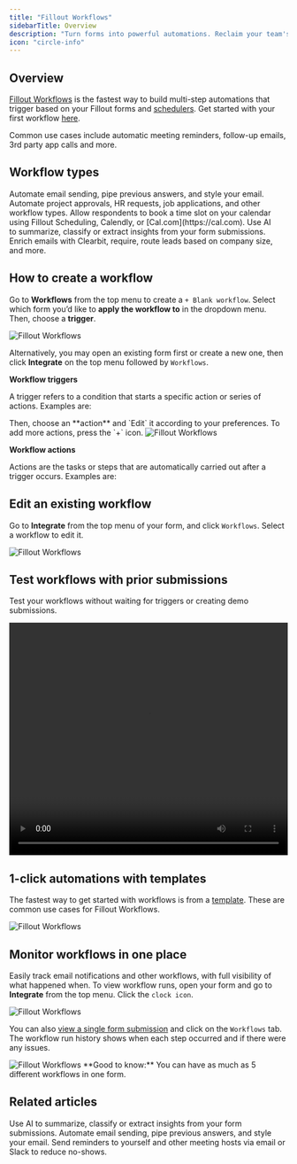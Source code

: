 ```yaml
---
title: "Fillout Workflows"
sidebarTitle: Overview
description: "Turn forms into powerful automations. Reclaim your team's time with Fillout's built-in form and scheduling workflows."
icon: "circle-info"
---
```


## Overview

[Fillout Workflows](https://www.fillout.com/workflows) is the fastest way to build multi-step automations that trigger based on your Fillout forms and [schedulers](/help/how-to-create-scheduling-form). Get started with your first workflow [here](https://build.fillout.com/home/workflows).

Common use cases include automatic meeting reminders, follow-up emails, 3rd party app calls and more.

## Workflow types

<CardGroup cols={2}>
    <Card title="Notifications" href="/help/custom-emails"icon="envelope-open-text" iconType="regular" color="#FFC738">
    Automate email sending, pipe previous answers, and style your email.
  </Card>
  <Card title="Approvals" href="/help/approval-workflows" icon="badge-check" iconType="regular" color="#FFC738">
  Automate project approvals, HR requests, job applications, and other workflow types.
  </Card>
  <Card title="Scheduling" href="/help/scheduling-workflows" icon="calendar-day" iconType="regular" color="#FFC738">
  Allow respondents to book a time slot on your calendar using Fillout Scheduling, Calendly, or [Cal.com](https://cal.com).
  </Card>
  <Card title="AI" href="/help/ai-workflows" icon="robot" iconType="regular" color="#FFC738">
  Use AI to summarize, classify or extract insights from your form submissions.
  </Card>
  <Card title="Conversion Kit" href="/help/conversion-kit-workflows" icon="arrow-trend-up" iconType="regular" color="#FFC738">
    Enrich emails with Clearbit, require, route leads based on company size, and more.
  </Card>
</CardGroup>

## How to create a workflow

Go to **Workflows** from the top menu to create a `+ Blank workflow`. Select which form you’d like to **apply the workflow to** in the dropdown menu. Then, choose a **trigger**.

<Frame>
  <img src="/images/workflows/image-1.png" alt="Fillout Workflows" />
</Frame>

Alternatively, you may open an existing form first or create a new one, then click **Integrate** on the top menu followed by `Workflows`.

**Workflow triggers**

A trigger refers to a condition that starts a specific action or series of actions. Examples are:

<CardGroup cols={2}>
  <Card title="Form submitted" icon="square-check" iconType="regular" color="#FFC738" horizontal={true}/>
  <Card title="Form abandoned" icon="cart-shopping" iconType="regular" color="#FFC738" horizontal={true}/>
  <Card title="Scheduling event canceled" icon="calendar-day" iconType="regular" color="#FFC738" horizontal={true}/>
  <Card title="Event rescheduled" icon="calendar-day" iconType="regular" color="#FFC738" horizontal={true}/>
  <Card title="Before event starts (reminder emails)" icon="clock" iconType="regular" color="#FFC738" horizontal={true}/>
</CardGroup>
Then, choose an **action** and `Edit` it according to your preferences. To add more actions, press the `+` icon.

<Frame>
  <img src="/images/workflows/image-2.png" alt="Fillout Workflows" />
</Frame>

**Workflow actions**

Actions are the tasks or steps that are automatically carried out after a trigger occurs. Examples are:

<CardGroup cols={2}>
  <Card title="Run AI (Summarize, Classify, Generate, Extract)" href="/help/ai-workflows" icon="robot" iconType="regular" color="#FFC738" horizontal={true}/>
  <Card title='Delay ("wait 4 hours")' href="/help/delay-workflows" icon="clock" iconType="regular" color="#FFC738" horizontal={true}/>
  <Card title="Send custom emails" href="/help/custom-emails" icon="envelope-open-text" iconType="regular" color="#FFC738" horizontal={true}/>
  <Card title="Filter and Branch" href="/help/filter-branch-workflows" icon="filter" iconType="regular" color="#FFC738" horizontal={true}/>
  <Card title="Send Slack/Teams/Discord messages" icon="slack" iconType="regular" color="#FFC738" horizontal={true}/>
  <Card title="Send Webhooks" icon="link" iconType="regular" color="#FFC738" horizontal={true}/>
  <Card title="Connect to Zapier (coming soon)" icon="bolt" iconType="regular" color="#FFC738" horizontal={true}/>
</CardGroup>

## Edit an existing workflow

Go to **Integrate** from the top menu of your form, and click `Workflows`. Select a workflow to edit it.

<Frame>
  <img src="/images/workflows/image-3.png" alt="Fillout Workflows" />
</Frame>

## Test workflows with prior submissions

Test your workflows without waiting for triggers or creating demo submissions.

<Frame>
  <video playsinline="" controls="" preload="metadata" src="https://prod-files-secure.s3.us-west-2.amazonaws.com/2a7ed980-5add-4b51-82ab-889415f57134/440f1939-5f54-4b69-bc27-27769f0947bc/testworkflow.mp4" title="video" width="100%" height="420"></video>
</Frame>

## 1-click automations with templates

The fastest way to get started with workflows is from a [template](https://build.fillout.com/home/workflows). These are common use cases for Fillout Workflows.

<Frame>
  <img src="/images/workflows/image-4.png" alt="Fillout Workflows" />
</Frame>

## Monitor workflows in one place

Easily track email notifications and other workflows, with full visibility of what happened when. To view workflow runs, open your form and go to **Integrate** from the top menu. Click the `clock icon`.

<Frame>
  <img src="/images/workflows/image-5.png" alt="Fillout Workflows" />
</Frame>

You can also [view a single form submission](/help/view-responses#3adbe1475f90474fb6b76d367700bb55) and click on the `Workflows` tab. The workflow run history shows when each step occurred and if there were any issues.

<Frame>
  <img src="/images/workflows/image-6.png" alt="Fillout Workflows" />
</Frame>

<Check>
**Good to know:** You can have as much as 5 different workflows in one form.
</Check>

## Related articles

<CardGroup cols={3}>
  <Card title="AI Actions" href="/help/ai-workflows" icon="robot" iconType="regular" color="#FFC738">
  Use AI to summarize, classify or extract insights from your form submissions.
</Card>
  <Card title="Custom email notifications" href="/help/custom-emails"icon="envelope-open-text" iconType="regular" color="#FFC738">
    Automate email sending, pipe previous answers, and style your email.
  </Card>
  <Card title="Scheduling actions" href="/help/scheduling-workflows" icon="circle-calendar" iconType="regular" color="#FFC738">
  Send reminders to yourself and other meeting hosts via email or Slack to reduce no-shows.
  </Card>
</CardGroup>
